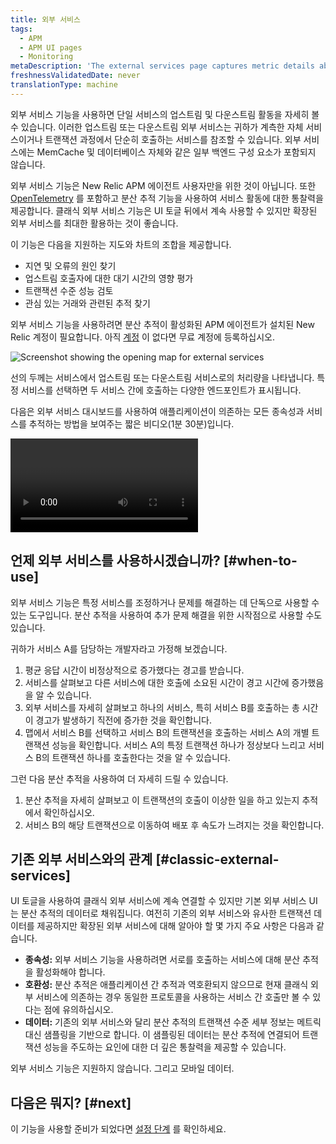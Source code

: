 ```yaml
---
title: 외부 서비스
tags:
  - APM
  - APM UI pages
  - Monitoring
metaDescription: 'The external services page captures metric details about out-of-process services such as web services, cloud resources, or other network calls.'
freshnessValidatedDate: never
translationType: machine
---
```



외부 서비스 기능을 사용하면 단일 서비스의 업스트림 및 다운스트림 활동을 자세히 볼 수 있습니다. 이러한 업스트림 또는 다운스트림 외부 서비스는 귀하가 계측한 자체 서비스이거나 트랜잭션 과정에서 단순히 호출하는 서비스를 참조할 수 있습니다. 외부 서비스에는 MemCache 및 데이터베이스 자체와 같은 일부 백엔드 구성 요소가 포함되지 않습니다.

외부 서비스 기능은 New Relic APM 에이전트 사용자만을 위한 것이 아닙니다. 또한 [OpenTelemetry](/docs/more-integrations/open-source-telemetry-integrations/opentelemetry/introduction-opentelemetry-new-relic) 를 포함하고 분산 추적 기능을 사용하여 서비스 활동에 대한 통찰력을 제공합니다. 클래식 외부 서비스 기능은 UI 토글 뒤에서 계속 사용할 수 있지만 확장된 외부 서비스를 최대한 활용하는 것이 좋습니다.

이 기능은 다음을 지원하는 지도와 차트의 조합을 제공합니다.

* 지연 및 오류의 원인 찾기
* 업스트림 호출자에 대한 대기 시간의 영향 평가
* 트랜잭션 수준 성능 검토
* 관심 있는 거래와 관련된 추적 찾기

외부 서비스 기능을 사용하려면 분산 추적이 활성화된 APM 에이전트가 설치된 New Relic 계정이 필요합니다. 아직 [계정](https://newrelic.com/signup) 이 없다면 무료 계정에 등록하십시오.

<img
  title="Screenshot showing the opening map for external services"
  alt="Screenshot showing the opening map for external services"
  src={apmExternalServiceIntro}
/>

<figcaption>
  선의 두께는 서비스에서 업스트림 또는 다운스트림 서비스로의 처리량을 나타냅니다. 특정 서비스를 선택하면 두 서비스 간에 호출하는 다양한 엔드포인트가 표시됩니다.
</figcaption>

다음은 외부 서비스 대시보드를 사용하여 애플리케이션이 의존하는 모든 종속성과 서비스를 추적하는 방법을 보여주는 짧은 비디오(1분 30분)입니다.

<Video
  id="903EF9MAql8"
  type="youtube"
/>

## 언제 외부 서비스를 사용하시겠습니까? [#when-to-use]

외부 서비스 기능은 특정 서비스를 조정하거나 문제를 해결하는 데 단독으로 사용할 수 있는 도구입니다. 분산 추적을 사용하여 추가 문제 해결을 위한 시작점으로 사용할 수도 있습니다.

귀하가 서비스 A를 담당하는 개발자라고 가정해 보겠습니다.

1. 평균 응답 시간이 비정상적으로 증가했다는 경고를 받습니다.
2. 서비스를 살펴보고 다른 서비스에 대한 호출에 소요된 시간이 경고 시간에 증가했음을 알 수 있습니다.
3. 외부 서비스를 자세히 살펴보고 하나의 서비스, 특히 서비스 B를 호출하는 총 시간이 경고가 발생하기 직전에 증가한 것을 확인합니다.
4. 맵에서 서비스 B를 선택하고 서비스 B의 트랜잭션을 호출하는 서비스 A의 개별 트랜잭션 성능을 확인합니다. 서비스 A의 특정 트랜잭션 하나가 정상보다 느리고 서비스 B의 트랜잭션 하나를 호출한다는 것을 알 수 있습니다.

그런 다음 분산 추적을 사용하여 더 자세히 드릴 수 있습니다.

1. 분산 추적을 자세히 살펴보고 이 트랜잭션의 호출이 이상한 일을 하고 있는지 추적에서 확인하십시오.
2. 서비스 B의 해당 트랜잭션으로 이동하여 배포 후 속도가 느려지는 것을 확인합니다.

## 기존 외부 서비스와의 관계 [#classic-external-services]

UI 토글을 사용하여 클래식 외부 서비스에 계속 연결할 수 있지만 기본 외부 서비스 UI는 분산 추적의 데이터로 채워집니다. 여전히 기존의 외부 서비스와 유사한 트랜잭션 데이터를 제공하지만 확장된 외부 서비스에 대해 알아야 할 몇 가지 주요 사항은 다음과 같습니다.

* **종속성:** 외부 서비스 기능을 사용하려면 서로를 호출하는 서비스에 대해 분산 추적을 활성화해야 합니다.
* **호환성:** 분산 추적은 애플리케이션 간 추적과 역호환되지 않으므로 현재 클래식 외부 서비스에 의존하는 경우 동일한 프로토콜을 사용하는 서비스 간 호출만 볼 수 있다는 점에 유의하십시오.
* **데이터:** 기존의 외부 서비스와 달리 분산 추적의 트랜잭션 수준 세부 정보는 메트릭 대신 샘플링을 기반으로 합니다. 이 샘플링된 데이터는 분산 추적에 연결되어 트랜잭션 성능을 주도하는 요인에 대한 더 깊은 통찰력을 제공할 수 있습니다.

<Callout variant="tip">
  외부 서비스 기능은 지원하지 않습니다. <InlinePopover type="browser"/>그리고 모바일 데이터.
</Callout>

## 다음은 뭐지? [#next]

이 기능을 사용할 준비가 되었다면 [설정 단계](/docs/apm/apm-ui-pages/monitoring/external-services/external-services-setup) 를 확인하세요.